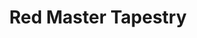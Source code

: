 ---
title: "Red Master Tapestry"
meta_title: "Red Master Tapestry craft"
description: "Craft de Red Master Tapestry"
rank: "c"
draft: false
name: "Red Master Tapestry"
recipe_img: "https://wiki.pokexgames.com/images/9/9d/Red_Master_Tapestry.png"
level: 52
craft_time: 17640
result: 1
value_npc: 1
ingredients:
  - name: "Silk"
    quantity: 1
    item_img: "https://wiki.pokexgames.com/images/e/e0/Silk.PNG"
    value_npc: 1
  - name: "White Tapestry"
    quantity: 1
    item_img: "https://wiki.pokexgames.com/images/9/90/White_Tapestry.png"
    value_npc: 1
  - name: "Empty Ultra Ball"
    quantity: 15
    item_img: "https://wiki.pokexgames.com/images/9/9b/Ultra-ball%281%29.png"
    value_npc: 1
  - name: "Red dye"
    quantity: 3
    item_img: "https://wiki.pokexgames.com/images/c/c1/Red_Dye.png"
    value_npc: 1
  - name: "Refined Style Point"
    quantity: 40
    item_img: "https://wiki.pokexgames.com/images/6/6b/Refined_style_point.png"
    value_npc: 1
---